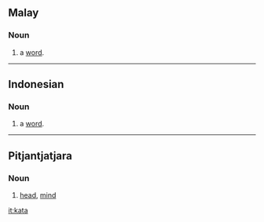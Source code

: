 ==Malay==
===Noun===

# a [[word]].

----

==Indonesian==
===Noun===

# a [[word]].

----

==Pitjantjatjara==
===Noun===

# [[head]], [[mind]]

[[it:kata]]